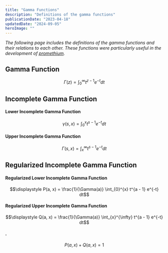 ```yaml
---
title: "Gamma Functions"
description: "Definitions of the gamma functions"
publicationDate: "2023-04-18"
updatedDate: "2024-09-05"
heroImage: ""
---
```


*The following page includes the definitions of the gamma functions and their relations to each other.
These functions were particularly useful in the development of [promethium](https://github.com/berkay-yalin/promethium).*

## Gamma Function

$$\displaystyle \Gamma(z) = \int_{0}^{\infty} t^{z - 1} e^{-t} dt$$

## Incomplete Gamma Function

#### Lower Incomplete Gamma Function

$$\displaystyle \gamma(s, x) = \int_{0}^{x} t^{s - 1} e^{-t} dt$$

#### Upper Incomplete Gamma Function

$$\displaystyle \Gamma(s, x) = \int_{x}^{\infty} t^{s - 1} e^{-t} dt$$

## Regularized Incomplete Gamma Function

#### Regularized Lower Incomplete Gamma Function

$$\displaystyle P(a, x) = \frac{1}{\Gamma(a)} \int_{0}^{x} t^{a - 1} e^{-t} dt$$

#### Regularized Upper Incomplete Gamma Function

$$\displaystyle Q(a, x) = \frac{1}{\Gamma(a)} \int_{x}^{\infty} t^{a - 1} e^{-t} dt$$

#### .

$$P(a, x) + Q(a, x) = 1$$
